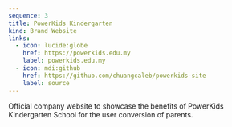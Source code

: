 ```yaml
---
sequence: 3
title: PowerKids Kindergarten
kind: Brand Website
links:
  - icon: lucide:globe
    href: https://powerkids.edu.my
    label: powerkids.edu.my
  - icon: mdi:github
    href: https://github.com/chuangcaleb/powerkids-site
    label: source
---
```



<Favicon img={PowerkidsIcon} alt="PowerKids Kindergarten logo" /> Official
company website to showcase the benefits of PowerKids Kindergarten School for
the user conversion of parents.
